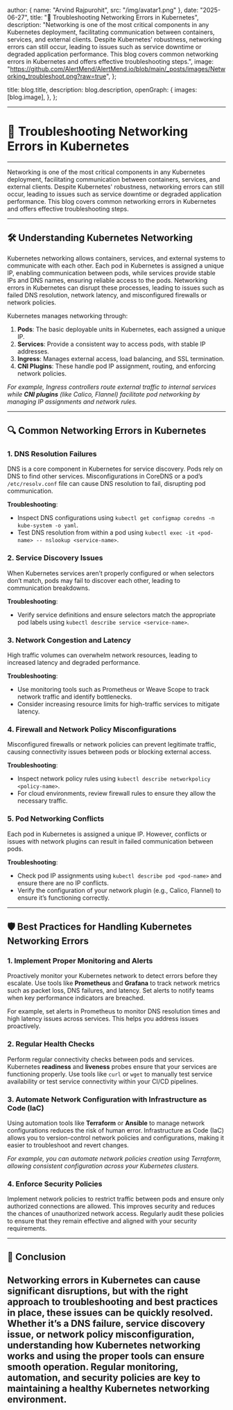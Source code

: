 
  author: { name: "Arvind Rajpurohit", src: "/img/avatar1.png" },
  date: "2025-06-27",
  title: "🚨 Troubleshooting Networking Errors in Kubernetes",
  description:
    "Networking is one of the most critical components in any Kubernetes deployment, facilitating communication between containers, services, and external clients. Despite Kubernetes’ robustness, networking errors can still occur, leading to issues such as service downtime or degraded application performance. This blog covers common networking errors in Kubernetes and offers effective troubleshooting steps.",
  image:
    "https://github.com/AlertMend/AlertMend.io/blob/main/_posts/images/Networking_troubleshoot.png?raw=true",
};

  title: blog.title,
  description: blog.description,
  openGraph: {
    images: [blog.image],
  },
};



---
# 🚨 **Troubleshooting Networking Errors in Kubernetes**
---

Networking is one of the most critical components in any Kubernetes deployment, facilitating communication between containers, services, and external clients. Despite Kubernetes' robustness, networking errors can still occur, leading to issues such as service downtime or degraded application performance. This blog covers common networking errors in Kubernetes and offers effective troubleshooting steps.

---

## 🛠️ **Understanding Kubernetes Networking**

Kubernetes networking allows containers, services, and external systems to communicate with each other. Each pod in Kubernetes is assigned a unique IP, enabling communication between pods, while services provide stable IPs and DNS names, ensuring reliable access to the pods. Networking errors in Kubernetes can disrupt these processes, leading to issues such as failed DNS resolution, network latency, and misconfigured firewalls or network policies.

Kubernetes manages networking through:
1. **Pods**: The basic deployable units in Kubernetes, each assigned a unique IP.
2. **Services**: Provide a consistent way to access pods, with stable IP addresses.
3. **Ingress**: Manages external access, load balancing, and SSL termination.
4. **CNI Plugins**: These handle pod IP assignment, routing, and enforcing network policies.

*For example, Ingress controllers route external traffic to internal services while **CNI plugins** (like Calico, Flannel) facilitate pod networking by managing IP assignments and network rules.*

---

## 🔍 **Common Networking Errors in Kubernetes**

### 1. **DNS Resolution Failures**

DNS is a core component in Kubernetes for service discovery. Pods rely on DNS to find other services. Misconfigurations in CoreDNS or a pod’s `/etc/resolv.conf` file can cause DNS resolution to fail, disrupting pod communication.

**Troubleshooting**:
- Inspect DNS configurations using `kubectl get configmap coredns -n kube-system -o yaml`.
- Test DNS resolution from within a pod using `kubectl exec -it <pod-name> -- nslookup <service-name>`.

### 2. **Service Discovery Issues**

When Kubernetes services aren’t properly configured or when selectors don’t match, pods may fail to discover each other, leading to communication breakdowns.

**Troubleshooting**:
- Verify service definitions and ensure selectors match the appropriate pod labels using `kubectl describe service <service-name>`.

### 3. **Network Congestion and Latency**

High traffic volumes can overwhelm network resources, leading to increased latency and degraded performance.

**Troubleshooting**:
- Use monitoring tools such as Prometheus or Weave Scope to track network traffic and identify bottlenecks.
- Consider increasing resource limits for high-traffic services to mitigate latency.

### 4. **Firewall and Network Policy Misconfigurations**

Misconfigured firewalls or network policies can prevent legitimate traffic, causing connectivity issues between pods or blocking external access.

**Troubleshooting**:
- Inspect network policy rules using `kubectl describe networkpolicy <policy-name>`.
- For cloud environments, review firewall rules to ensure they allow the necessary traffic.

### 5. **Pod Networking Conflicts**

Each pod in Kubernetes is assigned a unique IP. However, conflicts or issues with network plugins can result in failed communication between pods.

**Troubleshooting**:
- Check pod IP assignments using `kubectl describe pod <pod-name>` and ensure there are no IP conflicts.
- Verify the configuration of your network plugin (e.g., Calico, Flannel) to ensure it’s functioning correctly.

---

## 🛡️ **Best Practices for Handling Kubernetes Networking Errors**

### 1. **Implement Proper Monitoring and Alerts**

Proactively monitor your Kubernetes network to detect errors before they escalate. Use tools like **Prometheus** and **Grafana** to track network metrics such as packet loss, DNS failures, and latency. Set alerts to notify teams when key performance indicators are breached.

For example, set alerts in Prometheus to monitor DNS resolution times and high latency issues across services. This helps you address issues proactively.

### 2. **Regular Health Checks**

Perform regular connectivity checks between pods and services. Kubernetes **readiness** and **liveness** probes ensure that your services are functioning properly. Use tools like `curl` or `wget` to manually test service availability or test service connectivity within your CI/CD pipelines.

### 3. **Automate Network Configuration with Infrastructure as Code (IaC)**

Using automation tools like **Terraform** or **Ansible** to manage network configurations reduces the risk of human error. Infrastructure as Code (IaC) allows you to version-control network policies and configurations, making it easier to troubleshoot and revert changes.

*For example, you can automate network policies creation using Terraform, allowing consistent configuration across your Kubernetes clusters.*

### 4. **Enforce Security Policies**

Implement network policies to restrict traffic between pods and ensure only authorized connections are allowed. This improves security and reduces the chances of unauthorized network access. Regularly audit these policies to ensure that they remain effective and aligned with your security requirements.

---

## 🚀 **Conclusion**

Networking errors in Kubernetes can cause significant disruptions, but with the right approach to troubleshooting and best practices in place, these issues can be quickly resolved. Whether it’s a DNS failure, service discovery issue, or network policy misconfiguration, understanding how Kubernetes networking works and using the proper tools can ensure smooth operation. Regular monitoring, automation, and security policies are key to maintaining a healthy Kubernetes networking environment.
---